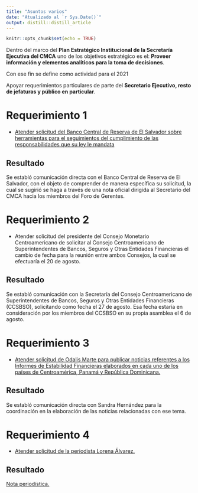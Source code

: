 ```yaml
---
title: "Asuntos varios"
date: "Atualizado al `r Sys.Date()`"
output: distill::distill_article
---
```


```r
knitr::opts_chunk$set(echo = TRUE)
```
Dentro del marco del **Plan Estratégico Institucional de la Secretaría Ejecutiva del CMCA**  uno de los objetivos estratégico es el: **Proveer información y elementos analíticos para la toma de decisiones**. 
 
Con ese fin se define como actividad para el 2021  

Apoyar requerimientos particulares de parte del **Secretario Ejecutivo, resto de jefaturas y público en particular**.


# Requerimiento 1

- [Atender solicitud del Banco Central de Reserva de El Salvador sobre herramientas para el seguimientos del cumplimiento de las responsabilidades que su ley le mandata](DOMINGO_1.htm)

## Resultado

Se establó comunicación directa con el Banco Central de Reserva de El Salvador, con el objeto de comprender de manera específica su solicitud, la cual se sugirió se haga a través de una nota oficial dirigida al Secretario del CMCA hacia los miembros del Foro de Gerentes.

# Requerimiento 2

- Atender solicitud del presidente del Consejo Monetario Centroamericano de solicitar al Consejo Centroamericano de Superintendentes de Bancos, Seguros y Otras Entidades Financieras el cambio de fecha para la reunión entre ambos Consejos, la cual se efectuaría el 20 de agosto.

## Resultado

Se establó comunicación con la Secretaría del Consejo Centroamericano de Superintendentes de Bancos, Seguros y Otras Entidades Financieras (CCSBSO), solicitando como fecha el 27 de agosto. Esa fecha estaría en consideración por los miembros del CCSBSO en su propia asamblea el 6 de agosto.

# Requerimiento 3

- [Atender solicitud de Odalis Marte para publicar noticias referentes a los Informes de Estabilidad Financieras elaborados en cada uno de los países de Centroamérica, Panamá y República Dominicana.](ODALIS_1.htm)

## Resultado

Se establó comunicación directa con Sandra Hernández para la coordinación en la elaboración de las noticias relacionadas con ese tema.




# Requerimiento 4

- [Atender solicitud de la periodista Lorena Álvarez.](PUBLICO_1.htm)

## Resultado

[Nota periodística.]()
